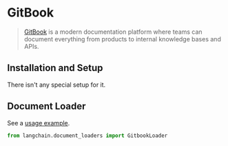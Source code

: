 # GitBook

>[GitBook](https://docs.gitbook.com/) is a modern documentation platform where teams can document everything from products to internal knowledge bases and APIs.

## Installation and Setup

There isn't any special setup for it.

## Document Loader

See a [usage example](/docs/modules/data_io/document_loaders/integrations/gitbook.ipynb).

```python
from langchain.document_loaders import GitbookLoader
```
